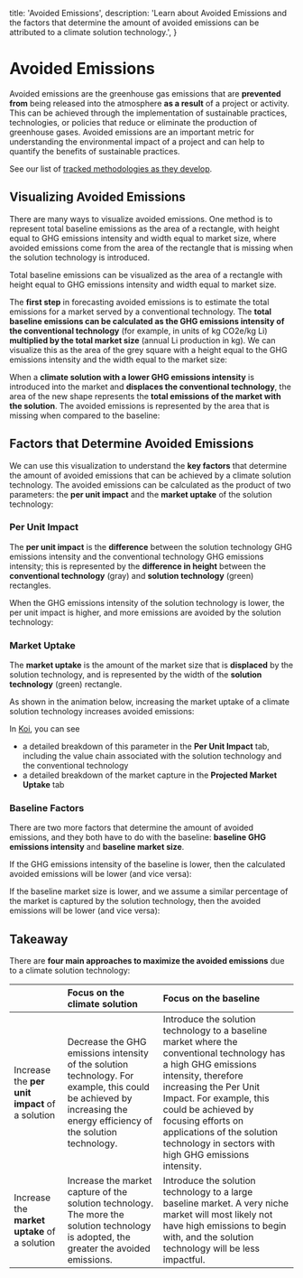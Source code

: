 
  title: 'Avoided Emissions',
  description:
    'Learn about Avoided Emissions and the factors that determine the amount of avoided emissions can be attributed to a climate solution technology.',
}

# Avoided Emissions

<PageInformationalData lastModified={lastModified} />

Avoided emissions are the greenhouse gas emissions that are **prevented from**
being released into the atmosphere **as a result** of a project or
activity. This can be achieved through the implementation of
sustainable practices, technologies, or policies that reduce or
eliminate the production of greenhouse gases. Avoided emissions are an
important metric for understanding the environmental impact of a project
and can help to quantify the benefits of sustainable practices.

See our list of [tracked methodologies as they develop](./methodologies).

## Visualizing Avoided Emissions

There are many ways to visualize avoided emissions. One method is to represent total baseline emissions as the area of a rectangle, with height equal to GHG emissions intensity and width equal to market size,
where avoided emissions come from the area of the rectangle that is missing when the solution technology is introduced.

<div className="flex flex-row">
  <ImageZoom
    src={AE1}
    alt="Total baseline emissions visualization"
    containerClassName="w-5/6 sm:w-1/3"
    className="w-full"
/>
  <ImageZoom
    src={AE2}
    alt="Total baseline emissions visualization"
    containerClassName="w-5/6 sm:w-1/3"
    className="w-full"
/>
  <ImageZoom
    src={AE3}
    alt="Total baseline emissions visualization"
    containerClassName="w-5/6 sm:w-1/3"
    className="w-full"
/>
</div>
<p className="koi-docs-image-caption mx-auto">
  Total baseline emissions can be visualized as the area of a rectangle with height equal to GHG emissions intensity and width equal to market size.
</p>


The **first step** in forecasting avoided emissions is to estimate the total emissions for a market served by
a conventional technology. The **total baseline emissions can be calculated as the GHG emissions intensity
of the conventional technology** (for example, in units of kg CO2e/kg Li) **multiplied by the total market
size** (annual Li production in kg). We can visualize this as the area of the grey square with a height
equal to the GHG emissions intensity and the width equal to the market size:

<ImageZoom
src={introAEImage}
alt="Baseline emissions visualization"
className="w-2/3 sm:w-1/2"
caption="Baseline emissions can be visualized as the area of a rectangle with height equal to GHG emissions intensity and width equal to market size."
/>


When a **climate solution with a lower GHG emissions intensity** is introduced into the market
and **displaces the conventional technology**, the area of the new shape represents the **total emissions of
the market with the solution**. The avoided emissions is represented by the area that is missing when
compared to the baseline:

<ImageZoom
src={fullAnimation}
alt="Baseline emissions visualization"
caption="When a climate solution technology is introduced, avoided emissions are represented by the difference in area."
/>


## Factors that Determine Avoided Emissions

We can use this visualization to understand the **key factors** that determine the amount of avoided
emissions that can be achieved by a climate solution technology. The avoided emissions can be calculated
as the product of two parameters: the **per unit impact** and the **market uptake** of the solution
technology:

<ImageZoom
src={factorsAnimation}
alt="Baseline emissions visualization"
caption="Avoided emissions are determined by per unit impact and market uptake of the solution technology."
/>


### Per Unit Impact
The **per unit impact** is the **difference** between the solution technology GHG emissions intensity and the
conventional technology GHG emissions intensity; this is represented by the **difference in height** between
the **conventional technology** (gray) and **solution technology** (green) rectangles.

When the GHG emissions intensity of the solution technology is lower, the per unit impact
is higher, and more emissions are avoided by the solution technology:

<ImageZoom
src={ghgAnimation}
alt="Baseline emissions visualization"
caption="Lower GHG emissions intensity of the solution technology leads to higher per unit impact."
/>


### Market Uptake
The **market uptake** is the
amount of the market size that is **displaced** by the solution technology, and is represented by the width
of the **solution technology** (green) rectangle.

As shown in the animation below, increasing the market uptake of a climate solution technology increases avoided emissions:

<ImageZoom
src={marketAnimation}
alt="Baseline emissions visualization"
caption="Greater market uptake of the solution technology increases avoided emissions."
/>


<Tip>
In <a href={`${process.env.NEXT_PUBLIC_KOI_STUDIO_BASE_URL}?utm_source=docs&utm_content=per-unit-impact-link`} target="_blank" rel="noopener noreferrer">Koi</a>, you can see

- a detailed breakdown of this parameter in the **Per Unit Impact** tab, including the value chain associated with the solution technology and the conventional technology
- a detailed breakdown of the market capture in the **Projected Market Uptake** tab
</Tip>

### Baseline Factors
There are two more factors that determine the amount of avoided emissions, and they both have to do with
the baseline: **baseline GHG emissions intensity** and **baseline market size**.

If the GHG emissions intensity of the baseline is lower, then the calculated avoided
emissions will be lower (and vice versa):

<ImageZoom
src={baselineGHGAnimation}
alt="Baseline emissions visualization"
caption="A lower baseline GHG emissions intensity results in lower avoided emissions."
/>

If the baseline market size is lower, and we assume a similar percentage of the market is captured by the solution technology, then the avoided emissions will be lower (and vice versa):

<ImageZoom
src={baselineMarketAnimation}
alt="Baseline emissions visualization"
caption="A smaller baseline market size leads to lower avoided emissions, assuming similar market capture percentage."
/>

## Takeaway

There are **four main approaches to maximize the avoided emissions** due to a climate solution technology:

|  | Focus on the  climate solution | Focus on the baseline |
| :---- | :---- | :---- |
| Increase the **per unit impact** of a solution | Decrease the GHG emissions intensity of the solution technology. For example, this could be achieved by increasing the energy efficiency of the solution technology. | Introduce the solution technology to a baseline market where the conventional technology has a high GHG emissions intensity, therefore increasing the Per Unit Impact. For example, this could be achieved by focusing efforts on applications of the solution technology in sectors with high GHG emissions intensity. |
| Increase the **market uptake** of a solution | Increase the market capture of the solution technology. The more the solution technology is adopted, the greater the avoided emissions.  | Introduce the solution technology to a large baseline market. A very niche market will most likely not have high emissions to begin with, and the solution technology will be less impactful.  |


